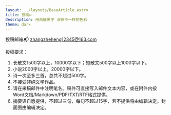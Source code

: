 ```yaml
---
layout: ../layouts/BaseArticle.astro
title: 投稿✉️
description: 用白底黑字 涂抹不一样的色彩
theme: dark
---
```


投稿邮箱📬 zhangzheheng12345@163.com

投稿要求：

1. 长散文1500字以上，10000字以下；短散文500字以上1000字以下。
2. 小说2000字以上，20000字以下。
3. 诗一次至多三首，总共不超过500字。
4. 不接受非纯文学作品。
5. 请在来稿邮件中注明笔名。稿件可直接写入邮件文本内容，或在附件内按Word文档/Markdown/PDF/TXT/RTF格式提供。
6. 摘要语自愿提供，不超过三句，每句不超过15字，若不提供将由编辑决定。封面图由编辑决定。
